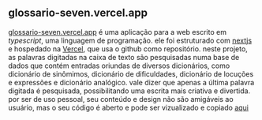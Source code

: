 ## glossario-seven.vercel.app

[glossario-seven.vercel.app](https://glossario-seven.vercel.app) 
é uma aplicação para a web escrito em _typescript_, 
uma linguagem de programação. ele foi estruturado com [nextjs](https://nextjs.org/)
e hospedado na [Vercel](https://vercel.com), que usa o github como 
repositório. neste projeto, as palavras digitadas na caixa de texto
são pesquisadas numa base de dados que contém entradas oriundas
de diversos dicionários, como dicionário de sinômimos, dicionário de dificuldades,
dicionário de locuções e expressões e dicionário analógico. vale dizer que apenas a última
palavra digitada é pesquisada, possibilitando uma escrita mais criativa e divertida. 
por ser de uso pessoal, seu conteúdo e design não são amigáveis ao usuário, mas o seu
código é aberto e pode ser vizualizado e copiado [aqui](https://github.com/renribsilva/glossario)